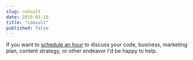 ```yaml
---
slug: consult
date: 2019-03-18
title: "consult"
published: false
---
```


If you want to [schedule an hour](https://calendly.com/joel-hooks/consult) to discuss your code, business, marketing plan, content strategy, or other endeavor I'd be happy to help.


